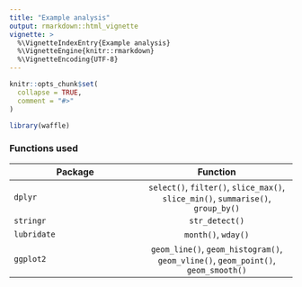 ```yaml
---
title: "Example analysis"
output: rmarkdown::html_vignette
vignette: >
  %\VignetteIndexEntry{Example analysis}
  %\VignetteEngine{knitr::rmarkdown}
  %\VignetteEncoding{UTF-8}
---
```


```r
knitr::opts_chunk$set(
  collapse = TRUE,
  comment = "#>"
)
```

```r
library(waffle)
```


### Functions used

| Package       | Function     |  
| ------------- |:-------------:| 
| `dplyr`      | `select()`, `filter()`, `slice_max()`, `slice_min()`, `summarise()`, `group_by()` | 
| `stringr`      | `str_detect()`      |  
| `lubridate` | `month()`, `wday()`      | 
| `ggplot2` | `geom_line()`, `geom_histogram()`, `geom_vline()`, `geom_point()`, `geom_smooth()`|